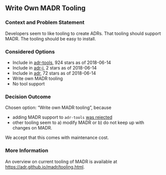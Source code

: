 ## Write Own MADR Tooling

### Context and Problem Statement

Developers seem to like tooling to create ADRs.
That tooling should support MADR.
The tooling should be easy to install.

### Considered Options

* Include in [adr-tools](https://github.com/npryce/adr-tools), 924 stars as of 2018-06-14
* Include in [adr-j](https://github.com/adoble/adr-j), 2 stars as of 2018-06-14
* Include in [adr](https://github.com/phodal/adr), 72 stars as of 2018-06-14
* Write own MADR tooling
* No tool support

### Decision Outcome

Chosen option: "Write own MADR tooling", because

* adding MADR support to `adr-tools` [was rejected](https://github.com/npryce/adr-tools/pull/43)
* other tooling seem to a) modify MADR or b) do not keep up with changes on MADR.

We accept that this comes with maintenance cost.

### More Information

An overview on current tooling of MADR is available at <https://adr.github.io/madr/tooling.html>.
